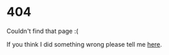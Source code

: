 
<Seo pageTitle="Page not found" />

# 404

Couldn't find that page :(

If you think I did something wrong please tell me [here](/contact).
